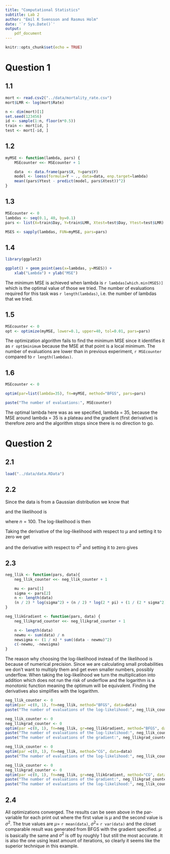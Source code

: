```yaml
---
title: "Computational Statistics"
subtitle: Lab 2
author: "Emil K Svensson and Rasmus Holm"
date: '`r Sys.Date()`'
output:
    pdf_document
---
```


```r
knitr::opts_chunk$set(echo = TRUE)
```

# Question 1

## 1.1

```r
mort <- read.csv2("../data/mortality_rate.csv")
mort$LMR <- log(mort$Rate)

n <- dim(mort)[1]
set.seed(123456)
id <- sample(1:n, floor(n*0.5))
train <- mort[id, ]
test <- mort[-id, ]
```

## 1.2

```r
myMSE <- function(lambda, pars) {
    MSEcounter <<- MSEcounter + 1

    data  <- data.frame(pars$X, Y=pars$Y)
    model <- loess(formula=Y ~ ., data=data, enp.target=lambda)
    mean((pars$Ytest - predict(model, pars$Xtest))^2)
}
```

## 1.3

```r
MSEcounter <- 0
lambdas <- seq(0.1, 40, by=0.1)
pars <- list(X=train$Day, Y=train$LMR, Xtest=test$Day, Ytest=test$LMR)

MSES <- sapply(lambdas, FUN=myMSE, pars=pars)
```

## 1.4

```r
library(ggplot2)

ggplot() + geom_point(aes(x=lambdas, y=MSES)) +
    xlab("Lambda") + ylab("MSE")
```

The minimum MSE is achieved when lambda is `r lambdas[which.min(MSES)]` which is the optimal value of those we tried. The number of evaluations required for this task was `r length(lambdas)`, i.e. the number of lambdas that we tried.

## 1.5

```r
MSEcounter <- 0
opt <- optimize(myMSE, lower=0.1, upper=40, tol=0.01, pars=pars)
```

The optimization algorithm fails to find the minimum MSE since it identifies it as `r opt$minimum` because the MSE at that point is a local minimum. The number of evaluations are lower than in previous experiment, `r MSEcounter` compared to `r length(lambdas)`.

## 1.6

```r
MSEcounter <- 0

optim(par=list(lambda=35), fn=myMSE, method="BFGS", pars=pars)

paste("The number of evaluations:", MSEcounter)
```

The optimal lambda here was as we specified, lambda = 35, because the MSE around lambda = 35 is a plateau and the gradient (first derivative) is therefore zero and the algorithm stops since there is no direction to go.

# Question 2

## 2.1

```r
load("../data/data.RData")
```

## 2.2

Since the data is from a Gaussian distribution we know that

\begin{equation*}
f(x; \mu, \sigma) = \frac{1}{\sigma \sqrt{2 \pi}} \exp(- \frac{(x - \mu)^2}{2 \sigma^2})
\end{equation*}

and the likelihood is

\begin{equation*}
L(\mu, \sigma) = \prod_{i=1}^{n} f(x_{i}; \mu, \sigma)
\end{equation*}

where $n = 100$. The log-likelihood is then

\begin{equation*}
\text{ln} L(\mu, \sigma) =
\sum_{i=1}^{n} \text{ln} f(x_{i}; \mu, \sigma) =
- \frac{n}{2} \text{ln} (\sigma^2) - \frac{n}{2} \text{ln} (2 \pi) - \frac{1}{2 \sigma^2} \sum_{i=1}^{n} (x_{i} - \mu)^2.
\end{equation*}

Taking the derivative of the log-likelihood with respect to $\mu$ and setting it to zero we get

\begin{equation*}
\hat{\mu} = \frac{1}{n} \sum_{i=1}^{n} x_{i}
\end{equation*}

and the derivative with respect to $\sigma^2$ and setting it to zero gives

\begin{equation*}
\hat{\sigma^2} = \frac{1}{n} \sum_{i=1}^{n} (x_{i} - \hat{\mu})^2.
\end{equation*}

## 2.3

```r
neg_llik <- function(pars, data){
    neg_llik_counter <<- neg_llik_counter + 1

    mu <- pars[1]
    sigma <- pars[2]
    n <- length(data)
    (n / 2) * log(sigma^2) + (n / 2) * log(2 * pi) + (1 / (2 * sigma^2)) * sum((data - mu)^2)
}

neg_llikGradient <- function(pars, data) {
    neg_llikgrad_counter <<- neg_llikgrad_counter + 1

    n <- length(data)
    newmu <- sum(data) / n
    newsigma <- (1 / n) * sum((data - newmu)^2)
    c(-newmu, -newsigma)
}
```

The reason why choosing the log-likelihood instead of the likelihood is because of numerical precision. Since we are calculating small probabilities we don't want to multiply them and get even smaller numbers, possibly underflow. When taking the log-likelihood we turn the multiplication into addition which does not run the risk of underflow and the logarithm is a monotonic function meaning the optimum will be equivalent. Finding the derivatives also simplifies with the logarithm.

```r
neg_llik_counter <- 0
optim(par =c(0, 1), fn=neg_llik, method="BFGS", data=data)
paste("The number of evaluations of the log-likelihood:", neg_llik_counter)
```

```r
neg_llik_counter <- 0
neg_llikgrad_counter <- 0
optim(par =c(0, 1), fn=neg_llik, gr=neg_llikGradient, method="BFGS", data=data)
paste("The number of evaluations of the log-likelihood:", neg_llik_counter)
paste("The number of evaluations of the gradient:", neg_llikgrad_counter)
```

```r
neg_llik_counter <- 0
optim(par =c(0, 1), fn=neg_llik, method="CG", data=data)
paste("The number of evaluations of the log-likelihood:", neg_llik_counter)
```

```r
neg_llik_counter <- 0
neg_llikgrad_counter <- 0
optim(par =c(0, 1), fn=neg_llik, gr=neg_llikGradient, method="CG", data=data)
paste("The number of evaluations of the gradient:", neg_llikgrad_counter)
paste("The number of evaluations of the log-likelihood:", neg_llik_counter)
```

## 2.4

All optimizations converged. The results can be seen above in the par-variable for each print out where the first value is $\mu$ and the second value is $\sigma^2$.
The true values are $\mu =$ `r mean(data)`, $\sigma^2 =$ `r var(data)` and the closet comparable result was generated from BFGS with the gradient specified. $\mu$ is basically the same and $\sigma^2$ is off by roughly 1 but still the most accurate. It is also the one using least amount of iterations, so clearly it seems like the superior technique in this example.
